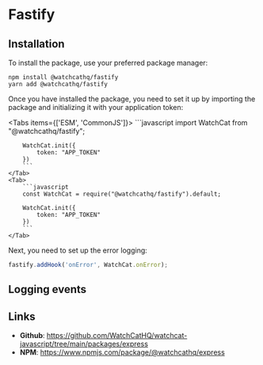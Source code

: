 
# Fastify

## Installation

To install the package, use your preferred package manager:

```shell
npm install @watchcathq/fastify
yarn add @watchcathq/fastify
```

Once you have installed the package, you need to set it up by importing the package
and initializing it with your application token:

<Tabs items={['ESM', 'CommonJS']}>
    <Tab>
        ```javascript
        import WatchCat from "@watchcathq/fastify";

        WatchCat.init({
            token: "APP_TOKEN"
        })
        ```
    </Tab>
    <Tab>
        ```javascript
        const WatchCat = require("@watchcathq/fastify").default;

        WatchCat.init({
            token: "APP_TOKEN"
        })
        ```
    </Tab>
</Tabs>

Next, you need to set up the error logging:

```javascript
fastify.addHook('onError', WatchCat.onError);
```

## Logging events

<Usage/>

## Links

- __Github__: https://github.com/WatchCatHQ/watchcat-javascript/tree/main/packages/express
- __NPM__: https://www.npmjs.com/package/@watchcathq/express

